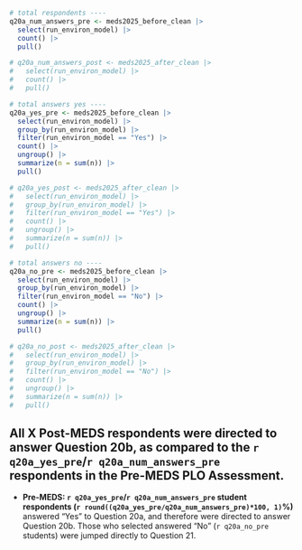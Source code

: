 ```r
# total respondents ----
q20a_num_answers_pre <- meds2025_before_clean |> 
  select(run_environ_model) |> 
  count() |> 
  pull()

# q20a_num_answers_post <- meds2025_after_clean |> 
#   select(run_environ_model) |> 
#   count() |> 
#   pull()

# total answers yes ----
q20a_yes_pre <- meds2025_before_clean |> 
  select(run_environ_model) |> 
  group_by(run_environ_model) |>
  filter(run_environ_model == "Yes") |> 
  count() |>
  ungroup() |> 
  summarize(n = sum(n)) |> 
  pull()

# q20a_yes_post <- meds2025_after_clean |> 
#   select(run_environ_model) |> 
#   group_by(run_environ_model) |>
#   filter(run_environ_model == "Yes") |> 
#   count() |>
#   ungroup() |> 
#   summarize(n = sum(n)) |> 
#   pull()

# total answers no ----
q20a_no_pre <- meds2025_before_clean |> 
  select(run_environ_model) |> 
  group_by(run_environ_model) |>
  filter(run_environ_model == "No") |> 
  count() |>
  ungroup() |> 
  summarize(n = sum(n)) |> 
  pull()

# q20a_no_post <- meds2025_after_clean |> 
#   select(run_environ_model) |> 
#   group_by(run_environ_model) |>
#   filter(run_environ_model == "No") |> 
#   count() |>
#   ungroup() |> 
#   summarize(n = sum(n)) |> 
#   pull()
```

::: {.callout-note}
## All X Post-MEDS respondents were directed to answer Question 20b, as compared to the `r q20a_yes_pre`/`r q20a_num_answers_pre` respondents in the Pre-MEDS PLO Assessment.

- **Pre-MEDS: `r q20a_yes_pre`/`r q20a_num_answers_pre` student respondents (`r round((q20a_yes_pre/q20a_num_answers_pre)*100, 1)`%)** answered "Yes" to Question 20a, and therefore were directed to answer Question 20b. Those who selected answered "No" (`r q20a_no_pre` students) were jumped directly to Question 21. 

:::

<!-- ::: {.callout-note} -->
<!-- ## Students who responded **"No"** to Question 20a skip directly to Question 21.  -->

<!-- Those respondents are recorded as `NA` or `No response` in Questions 20b & 20c. -->
<!-- ::: -->